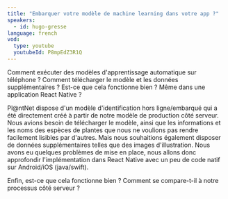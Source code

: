 ```yaml
---
title: "Embarquer votre modèle de machine learning dans votre app ?"
speakers:
  - id: hugo-gresse
language: french
vod:
  type: youtube
  youtubeId: P8mpEdZ3R1Q
---
```


Comment exécuter des modèles d'apprentissage automatique sur téléphone ? Comment télécharger le modèle et les données supplémentaires ? Est-ce que cela fonctionne bien ? Même dans une application React Native ?

Pl@ntNet dispose d'un modèle d'identification hors ligne/embarqué qui a été directement créé à partir de notre modèle de production côté serveur.
Nous avions besoin de télécharger le modèle, ainsi que les informations et les noms des espèces de plantes que nous ne voulions pas rendre facilement lisibles par d'autres. Mais nous souhaitions également disposer de données supplémentaires telles que des images d'illustration.
Nous avons eu quelques problèmes de mise en place, nous allons donc approfondir l'implémentation dans React Native avec un peu de code natif sur Android/iOS (java/swift).

Enfin, est-ce que cela fonctionne bien ? Comment se compare-t-il à notre processus côté serveur ?
